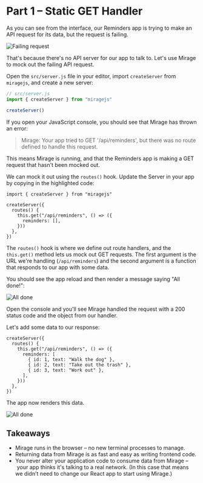 # Part 1 – Static GET Handler

As you can see from the interface, our Reminders app is trying to make an API request for its data, but the request is failing.

![Failing request](../../assets/images/tutorial/part-1-failing.png)

That's because there's no API server for our app to talk to. Let's use Mirage to mock out the failing API request.

Open the `src/server.js` file in your editor, import `createServer` from `miragejs`, and create a new server:

```js
// src/server.js
import { createServer } from "miragejs"

createServer()
```

If you open your JavaScript console, you should see that Mirage has thrown an error:

> Mirage: Your app tried to GET '/api/reminders', but there was no route defined to handle this request.

This means Mirage is running, and that the Reminders app is making a GET request that hasn't been mocked out.

We can mock it out using the `routes()` hook. Update the Server in your app by copying in the highlighted code:

```js{3-9}
import { createServer } from "miragejs"

createServer({
  routes() {
    this.get("/api/reminders", () => ({
      reminders: [],
    }))
  },
})
```

The `routes()` hook is where we define out route handlers, and the `this.get()` method lets us mock out GET requests. The first argument is the URL we're handling (`/api/reminders`) and the second argument is a function that responds to our app with some data.

You should see the app reload and then render a message saying "All done!":

![All done](../../assets/images/tutorial/part-1-all-done.png)

Open the console and you'll see Mirage handled the request with a 200 status code and the object from our handler.

Let's add some data to our response:

```js{4-8}
createServer({
  routes() {
    this.get("/api/reminders", () => ({
      reminders: [
        { id: 1, text: "Walk the dog" },
        { id: 2, text: "Take out the trash" },
        { id: 3, text: "Work out" },
      ],
    }))
  },
})
```

The app now renders this data.

![All done](../../assets/images/tutorial/part-1-reminders.png)

## Takeaways

- Mirage runs in the browser – no new terminal processes to manage.
- Returning data from Mirage is as fast and easy as writing frontend code.
- You never alter your application code to consume data from Mirage – your app thinks it's talking to a real network. (In this case that means we didn't need to change our React app to start using Mirage.)
